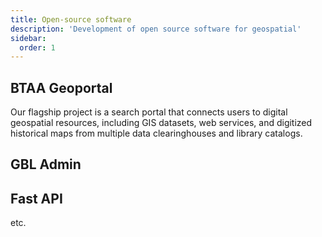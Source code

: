 ```yaml
---
title: Open-source software
description: 'Development of open source software for geospatial'
sidebar:
  order: 1
---
```



## BTAA Geoportal

Our flagship project is a search portal that connects users to digital geospatial resources, including GIS datasets, web services, and digitized historical maps from multiple data clearinghouses and library catalogs. 

## GBL Admin

## Fast API

etc.